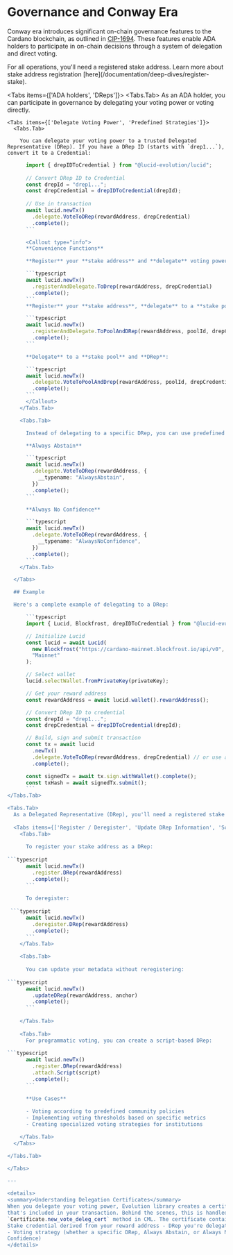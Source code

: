 
# Governance and Conway Era

Conway era introduces significant on-chain governance features to the Cardano blockchain,
as outlined in [CIP-1694](https://github.com/cardano-foundation/CIPs/tree/master/CIP-1694).
These features enable ADA holders to participate in on-chain decisions through a system of delegation and direct voting.

<Callout>
  For all operations, you'll need a registered stake address. Learn more about
  stake address registration [here](/documentation/deep-dives/register-stake).
</Callout>

<Tabs items={['ADA holders', 'DReps']}>
  <Tabs.Tab>
    As an ADA holder, you can participate in governance by delegating your voting power or voting directly.
    
    <Tabs items={['Delegate Voting Power', 'Predefined Strategies']}>
      <Tabs.Tab>
        
        You can delegate your voting power to a trusted Delegated Representative (DRep). If you have a DRep ID (starts with `drep1...`), convert it to a Credential:
        
  ```typescript
        import { drepIDToCredential } from "@lucid-evolution/lucid";
        
        // Convert DRep ID to Credential
        const drepId = "drep1...";
        const drepCredential = drepIDToCredential(drepId);
        
        // Use in transaction
        await lucid.newTx()
          .delegate.VoteToDRep(rewardAddress, drepCredential)
          .complete();
        ```

        <Callout type="info">
        **Convenience Functions**

        **Register** your **stake address** and **delegate** voting power to a **DRep**:

        ```typescript
        await lucid.newTx()
          .registerAndDelegate.ToDrep(rewardAddress, drepCredential)
          .complete();
        ```
        **Register** your **stake address**, **delegate** to a **stake pool** and **DRep**:

        ```typescript
        await lucid.newTx()
          .registerAndDelegate.ToPoolAndDRep(rewardAddress, poolId, drepCredential)
          .complete();
        ```

        **Delegate** to a **stake pool** and **DRep**:

        ```typescript
        await lucid.newTx()
          .delegate.VoteToPoolAndDrep(rewardAddress, poolId, drepCredential)
          .complete();
        ```
        </Callout>
      </Tabs.Tab>

      <Tabs.Tab>

        Instead of delegating to a specific DRep, you can use predefined voting strategies:

        **Always Abstain**

        ```typescript
        await lucid.newTx()
          .delegate.VoteToDRep(rewardAddress, {
            __typename: "AlwaysAbstain",
          })
          .complete();
        ```

        **Always No Confidence**

        ```typescript
        await lucid.newTx()
          .delegate.VoteToDRep(rewardAddress, {
            __typename: "AlwaysNoConfidence",
          })
          .complete();
        ```
      </Tabs.Tab>

    </Tabs>

    ## Example

    Here's a complete example of delegating to a DRep:

        ```typescript
        import { Lucid, Blockfrost, drepIDToCredential } from "@lucid-evolution/lucid";

        // Initialize Lucid
        const lucid = await Lucid(
          new Blockfrost("https://cardano-mainnet.blockfrost.io/api/v0", "<blockfrost-api-key>"),
          "Mainnet"
        );

        // Select wallet
        lucid.selectWallet.fromPrivateKey(privateKey);

        // Get your reward address
        const rewardAddress = await lucid.wallet().rewardAddress();

        // Convert DRep ID to credential
        const drepId = "drep1...";
        const drepCredential = drepIDToCredential(drepId);

        // Build, sign and submit transaction
        const tx = await lucid
          .newTx()
          .delegate.VoteToDRep(rewardAddress, drepCredential) // or use a predefined strategy
          .complete();

        const signedTx = await tx.sign.withWallet().complete();
        const txHash = await signedTx.submit();
        ```
  </Tabs.Tab>
  
  <Tabs.Tab>
    As a Delegated Representative (DRep), you'll need a registered stake address to accept voting delegation and participate in governance actions.
    
    <Tabs items={['Register / Deregister', 'Update DRep Information', 'Script DReps']}>
      <Tabs.Tab>
        
        To register your stake address as a DRep:
        
  ```typescript
        await lucid.newTx()
          .register.DRep(rewardAddress)
          .complete();
        ```
        
        To deregister:
        
   ```typescript
        await lucid.newTx()
          .deregister.DRep(rewardAddress)
          .complete();
        ```
      </Tabs.Tab>
      
      <Tabs.Tab>
        
        You can update your metadata without reregistering:
        
  ```typescript
        await lucid.newTx()
          .updateDRep(rewardAddress, anchor)
          .complete();
        ```
        
      </Tabs.Tab>
      
      <Tabs.Tab>
        For programmatic voting, you can create a script-based DRep:
        
  ```typescript
        await lucid.newTx()
          .register.DRep(rewardAddress)
          .attach.Script(script)
          .complete();
        ```
        
        **Use Cases**
        
        - Voting according to predefined community policies
        - Implementing voting thresholds based on specific metrics
        - Creating specialized voting strategies for institutions

      </Tabs.Tab>
    </Tabs>

  </Tabs.Tab>
  
</Tabs>

---

<details>
  <summary>Understanding Delegation Certificates</summary>
  When you delegate your voting power, Evolution library creates a certificate
  that's included in your transaction. Behind the scenes, this is handled by the
  `Certificate.new_vote_deleg_cert` method in CML. The certificate contains: -
  Stake credential derived from your reward address - DRep you're delegating to
  - Voting strategy (whether a specific DRep, Always Abstain, or Always No
  Confidence)
</details>
